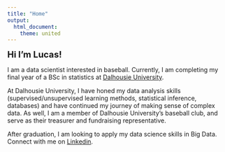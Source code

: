 ```yaml
---
title: "Home"
output:
  html_document:
    theme: united
---
```


<span style="font-size:20px"><b>Hi I'm Lucas!</b></span>

I am a data scientist interested in baseball. Currently, I am completing my final year of a BSc in statistics at [Dalhousie University](https://www.dal.ca/faculty/science/math-stats.html).

At Dalhousie University, I have honed my data analysis skills (supervised/unsupervised learning methods, statistical inference, databases) and have continued my journey of making sense of complex data. As well, I am a member of Dalhousie University's baseball club, and serve as their treasurer and fundraising representative. 

After graduation, I am looking to apply my data science skills in Big Data. Connect with me on [Linkedin](https://www.linkedin.com/feed/). 

